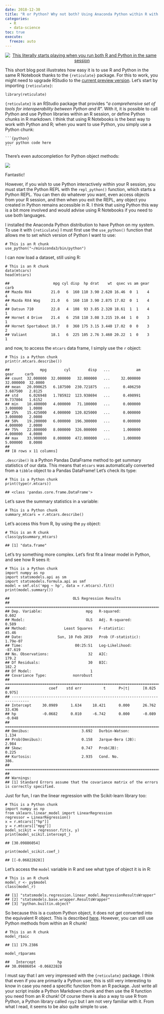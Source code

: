 ```yaml
---
date: 2018-12-30
title: "R or Python? Why not both? Using Anaconda Python within R with {reticulate}"
categories:
  - R
  - data-science
toc: true
execute:
  freeze: auto
---
```



<div style="text-align:center;">
<p><a href="https://youtu.be/I8vaCrVIR-Q?t=1h2m26s">
<img src="../assets/img/why not both.png" title = "This literally starts playing when you run both R and Python in the same session"></a></p>
</div>
<p>This short blog post illustrates how easy it is to use R and Python in the same R Notebook thanks to the
<code>{reticulate}</code> package. For this to work, you might need to upgrade RStudio to the <a href="https://www.rstudio.com/products/rstudio/download/preview/">current preview version</a>.
Let’s start by importing <code>{reticulate}</code>:</p>
<pre class="r"><code>library(reticulate)</code></pre>
<p><code>{reticulate}</code> is an RStudio package that provides “<em>a comprehensive set of tools for interoperability
between Python and R</em>”. With it, it is possible to call Python and use Python libraries within
an R session, or define Python chunks in R markdown. I think that using R Notebooks is the best way
to work with Python and R; when you want to use Python, you simply use a Python chunk:</p>
<pre><code>```{python}
your python code here
```</code></pre>
<p>There’s even autocompletion for Python object methods:</p>
<p><img src="../assets/img/autocompletion.png" /><!-- --></p>
<p>Fantastic!</p>
<p>However, if you wish to use Python interactively within your R session, you must start the Python
REPL with the <code>repl_python()</code> function, which starts a Python REPL. You can then do whatever you
want, even access objects from your R session, and then when you exit the REPL, any object you
created in Python remains accessible in R. I think that using Python this way is a bit more involved
and would advise using R Notebooks if you need to use both languages.</p>
<p>I installed the Anaconda Python distribution to have Python on my system. To use it with <code>{reticulate}</code>
I must first use the <code>use_python()</code> function that allows me to set which version of Python I want
to use:</p>
<pre class="r"><code># This is an R chunk
use_python(&quot;~/miniconda3/bin/python&quot;)</code></pre>
<p>I can now load a dataset, still using R:</p>
<pre class="r"><code># This is an R chunk
data(mtcars)
head(mtcars)</code></pre>
<pre><code>##                    mpg cyl disp  hp drat    wt  qsec vs am gear carb
## Mazda RX4         21.0   6  160 110 3.90 2.620 16.46  0  1    4    4
## Mazda RX4 Wag     21.0   6  160 110 3.90 2.875 17.02  0  1    4    4
## Datsun 710        22.8   4  108  93 3.85 2.320 18.61  1  1    4    1
## Hornet 4 Drive    21.4   6  258 110 3.08 3.215 19.44  1  0    3    1
## Hornet Sportabout 18.7   8  360 175 3.15 3.440 17.02  0  0    3    2
## Valiant           18.1   6  225 105 2.76 3.460 20.22  1  0    3    1</code></pre>
<p>and now, to access the <code>mtcars</code> data frame, I simply use the <code>r</code> object:</p>
<pre class="python"><code># This is a Python chunk
print(r.mtcars.describe())</code></pre>
<pre><code>##              mpg        cyl        disp   ...            am       gear     carb
## count  32.000000  32.000000   32.000000   ...     32.000000  32.000000  32.0000
## mean   20.090625   6.187500  230.721875   ...      0.406250   3.687500   2.8125
## std     6.026948   1.785922  123.938694   ...      0.498991   0.737804   1.6152
## min    10.400000   4.000000   71.100000   ...      0.000000   3.000000   1.0000
## 25%    15.425000   4.000000  120.825000   ...      0.000000   3.000000   2.0000
## 50%    19.200000   6.000000  196.300000   ...      0.000000   4.000000   2.0000
## 75%    22.800000   8.000000  326.000000   ...      1.000000   4.000000   4.0000
## max    33.900000   8.000000  472.000000   ...      1.000000   5.000000   8.0000
## 
## [8 rows x 11 columns]</code></pre>
<p><code>.describe()</code> is a Python Pandas DataFrame method to get summary statistics of our data. This means that
<code>mtcars</code> was automatically converted from a <code>tibble</code> object to a Pandas DataFrame! Let’s check its type:</p>
<pre class="python"><code># This is a Python chunk
print(type(r.mtcars))</code></pre>
<pre><code>## &lt;class &#39;pandas.core.frame.DataFrame&#39;&gt;</code></pre>
<p>Let’s save the summary statistics in a variable:</p>
<pre class="python"><code># This is a Python chunk
summary_mtcars = r.mtcars.describe()</code></pre>
<p>Let’s access this from R, by using the <code>py</code> object:</p>
<pre class="r"><code># This is an R chunk
class(py$summary_mtcars)</code></pre>
<pre><code>## [1] &quot;data.frame&quot;</code></pre>
<p>Let’s try something more complex. Let’s first fit a linear model in Python, and see how R sees it:</p>
<pre class="python"><code># This is a Python chunk
import numpy as np
import statsmodels.api as sm
import statsmodels.formula.api as smf
model = smf.ols(&#39;mpg ~ hp&#39;, data = r.mtcars).fit()
print(model.summary())</code></pre>
<pre><code>##                             OLS Regression Results                            
## ==============================================================================
## Dep. Variable:                    mpg   R-squared:                       0.602
## Model:                            OLS   Adj. R-squared:                  0.589
## Method:                 Least Squares   F-statistic:                     45.46
## Date:                Sun, 10 Feb 2019   Prob (F-statistic):           1.79e-07
## Time:                        00:25:51   Log-Likelihood:                -87.619
## No. Observations:                  32   AIC:                             179.2
## Df Residuals:                      30   BIC:                             182.2
## Df Model:                           1                                         
## Covariance Type:            nonrobust                                         
## ==============================================================================
##                  coef    std err          t      P&gt;|t|      [0.025      0.975]
## ------------------------------------------------------------------------------
## Intercept     30.0989      1.634     18.421      0.000      26.762      33.436
## hp            -0.0682      0.010     -6.742      0.000      -0.089      -0.048
## ==============================================================================
## Omnibus:                        3.692   Durbin-Watson:                   1.134
## Prob(Omnibus):                  0.158   Jarque-Bera (JB):                2.984
## Skew:                           0.747   Prob(JB):                        0.225
## Kurtosis:                       2.935   Cond. No.                         386.
## ==============================================================================
## 
## Warnings:
## [1] Standard Errors assume that the covariance matrix of the errors is correctly specified.</code></pre>
<p>Just for fun, I ran the linear regression with the Scikit-learn library too:</p>
<pre class="python"><code># This is a Python chunk
import numpy as np
from sklearn.linear_model import LinearRegression  
regressor = LinearRegression()  
x = r.mtcars[[&quot;hp&quot;]]
y = r.mtcars[[&quot;mpg&quot;]]
model_scikit = regressor.fit(x, y)
print(model_scikit.intercept_)</code></pre>
<pre><code>## [30.09886054]</code></pre>
<pre class="python"><code>print(model_scikit.coef_)</code></pre>
<pre><code>## [[-0.06822828]]</code></pre>
<p>Let’s access the <code>model</code> variable in R and see what type of object it is in R:</p>
<pre class="r"><code># This is an R chunk
model_r &lt;- py$model
class(model_r)</code></pre>
<pre><code>## [1] &quot;statsmodels.regression.linear_model.RegressionResultsWrapper&quot;
## [2] &quot;statsmodels.base.wrapper.ResultsWrapper&quot;                     
## [3] &quot;python.builtin.object&quot;</code></pre>
<p>So because this is a custom Python object, it does not get converted into the equivalent R object.
This is described <a href="https://rstudio.github.io/reticulate/index.html">here</a>. However, you can still
use Python methods from within an R chunk!</p>
<pre class="r"><code># This is an R chunk
model_r$aic</code></pre>
<pre><code>## [1] 179.2386</code></pre>
<pre class="r"><code>model_r$params</code></pre>
<pre><code>##   Intercept          hp 
## 30.09886054 -0.06822828</code></pre>
<p>I must say that I am very impressed with the <code>{reticulate}</code> package. I think that even if you are
primarily a Python user, this is still very interesting to know in case you need a specific function
from an R package. Just write all your script inside a Python Markdown chunk and then use the R
function you need from an R chunk! Of course there is also a way to use R from Python, a Python library
called <code>rpy2</code> but I am not very familiar with it. From what I read, it seems to be also quite
simple to use.</p>

